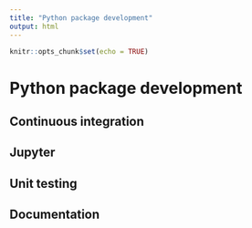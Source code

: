 ```yaml
---
title: "Python package development"
output: html
---
```


```r
knitr::opts_chunk$set(echo = TRUE)
```

# Python package development

## Continuous integration

## Jupyter 

## Unit testing



## Documentation

